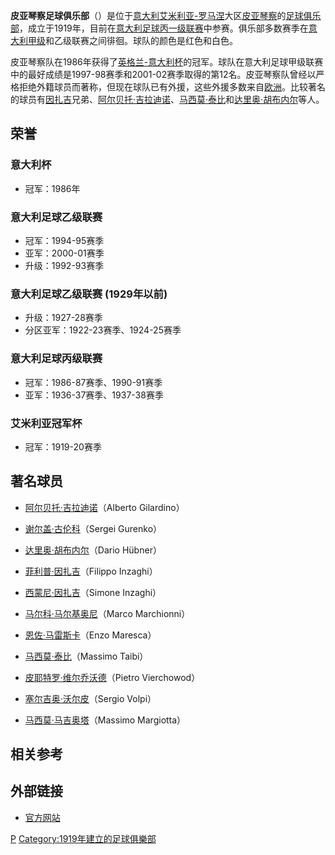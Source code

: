 {{Football club infobox 
| clubname = 皮亞琴察<br />''Piacenza''
| image    = [[File:Piacenza_calcio.svg|150px]] 
| fullname = 皮亚琴察足球俱乐部 
| nickname = 红白 (''Biancorossi''), <br />罂粟 (''Papaveri''),<br /> 狼 (''Lupi'') 
| founded  = 1919年<br/>2012 (重建)
| ground   = [[莱昂纳多·加里利体育场|莱昂纳多·加里利体育场]]
| city     = [[皮亚琴察|皮亚琴察]] 
| capacity = 21,668 
| chairman = 马尔科·加蒂
| manager  = 卢西亚诺·德保拉 
| league   = [[意大利足球丙級聯賽|意大利足球丙級聯賽]]
| season   = 2021–22
| position = 意丙A組，第 9 位
|pattern_b1=
|body1=FF0000
|pattern_la1=
|leftarm1=FF0000
|pattern_ra1=
|rightarm1=FF0000
|shorts1=FFFFFF
|socks1=FF0000
|pattern_b2=
|body2=FFFFFF
|pattern_la2=
|leftarm2=FFFFFF
|pattern_ra2=
|rightarm2=FFFFFF
|shorts2=FFFFFF
|socks2=FFFFFF
|pattern_la3=
|pattern_b3=
|pattern_ra3=
|leftarm3=000000
|body3=000000
|rightarm3=000000
|shorts3=000000
|socks3=000000
}}
'''皮亚琴察足球俱乐部'''（{{lang-it|'''Piacenza Calcio'''}}）是位于[[意大利|意大利]][[艾米利亚-罗马涅|艾米利亚-罗马涅]]大区[[皮亚琴察|皮亚琴察]]的[[足球俱乐部|足球俱乐部]]，成立于1919年，目前在[[意大利足球丙一级联赛|意大利足球丙一级联赛]]中参赛。俱乐部多数赛季在[[意大利足球甲级联赛|意大利甲级]]和乙级联赛之间徘徊。球队的颜色是红色和白色。

皮亚琴察队在1986年获得了[[英格兰-意大利杯|英格兰-意大利杯]]的冠军。球队在意大利足球甲级联赛中的最好成绩是1997-98赛季和2001-02赛季取得的第12名。皮亚琴察队曾经以严格拒绝外籍球员而著称，但现在球队已有外援，这些外援多数来自[[欧洲|欧洲]]。比较著名的球员有[[因扎吉|因扎吉]]兄弟、[[阿尔贝托·吉拉迪诺|阿尔贝托·吉拉迪诺]]、[[马西莫·泰比|马西莫·泰比]]和[[达里奥·胡布内尔|达里奥·胡布内尔]]等人。

== 荣誉 ==
=== 意大利杯 ===
* 冠军：1986年

=== 意大利足球乙级联赛 ===
* 冠军：1994-95赛季
* 亚军：2000-01赛季
* 升级：1992-93赛季

=== 意大利足球乙级联赛 (1929年以前) ===
* 升级：1927-28赛季
* 分区亚军：1922-23赛季、1924-25赛季

=== 意大利足球丙级联赛 ===
* 冠军：1986-87赛季、1990-91赛季
* 亚军：1936-37赛季、1937-38赛季

=== 艾米利亚冠军杯 ===
* 冠军：1919-20赛季

== 著名球员 ==
* {{flagicon|Italy}} [[阿尔贝托·吉拉迪诺|阿尔贝托·吉拉迪诺]]（Alberto Gilardino）
* {{flagicon|Belarus}} [[谢尔盖·古伦科|谢尔盖·古伦科]]（Sergei Gurenko）
* {{flagicon|Italy}} [[达里奥·胡布内尔|达里奥·胡布内尔]]（Dario Hübner）
* {{flagicon|Italy}} [[菲利普·因扎吉|菲利普·因扎吉]]（Filippo Inzaghi）
* {{flagicon|Italy}} [[西蒙尼·因扎吉|西蒙尼·因扎吉]]（Simone Inzaghi）
* {{flagicon|Italy}} [[马尔科·马尔基奥尼|马尔科·马尔基奥尼]]（Marco Marchionni）
* {{flagicon|Italy}} [[恩佐·马雷斯卡|恩佐·马雷斯卡]]（Enzo Maresca）
* {{flagicon|Italy}} [[马西莫·泰比|马西莫·泰比]]（Massimo Taibi）
* {{flagicon|Italy}} [[皮耶特罗·维尔乔沃德|皮耶特罗·维尔乔沃德]]（Pietro Vierchowod）
* {{flagicon|Italy}} [[塞尔吉奥·沃尔皮|塞尔吉奥·沃尔皮]]（Sergio Volpi）
* {{flagicon|Venezuela}} [[马西莫·马吉奥塔|马西莫·马吉奥塔]]（Massimo Margiotta）

== 相关参考 ==
{{Reflist}}

== 外部链接 ==
* [http://www.piacenzacalcio.it 官方网站] {{Wayback|url=http://www.piacenzacalcio.it/ |date=20080410021340 }}{{it}}

{{意甲}}

[[Category:意大利足球俱樂部|P]]
[[Category:1919年建立的足球俱樂部|Category:1919年建立的足球俱樂部]]